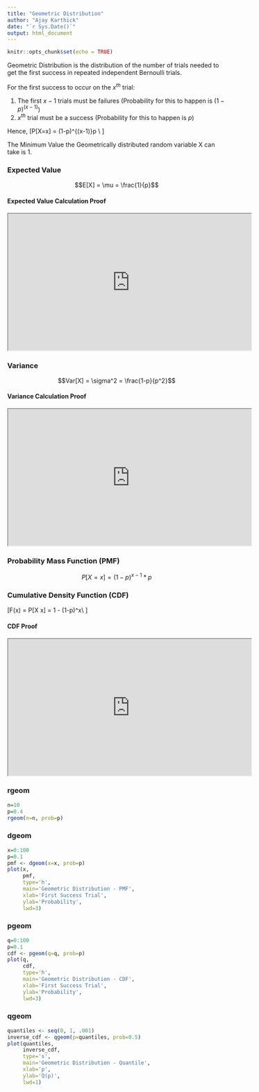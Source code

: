 ```yaml
---
title: "Geometric Distribution"
author: "Ajay Karthick"
date: "`r Sys.Date()`"
output: html_document
---
```


```r
knitr::opts_chunk$set(echo = TRUE)
```


Geometric Distribution is the distribution of the number of trials needed to get the first success in repeated independent Bernoulli trials.

For the first success to occur on the $x^{th}$ trial:

1. The first $x-1$ trials must be failures (Probability for this to happen is $(1-p)^{(x-1)}$)
2. $x^{th}$ trial must be a success (Probability for this to happen is $p$)

Hence, 
\[P[X=x] = (1-p)^{(x-1)}p \\
\text{ for x = 1, 2, 3,...}
\]


The Minimum Value the Geometrically distributed random variable X can take is 1.

### Expected Value

$$E[X] = \mu = \frac{1}{p}$$

#### Expected Value Calculation Proof

<iframe  width="560" height="315" src="https://www.youtube.com/embed/7br_-emGNec" data-external= "1" > </iframe>


### Variance

$$Var[X] = \sigma^2 = \frac{1-p}{p^2}$$

#### Variance Calculation Proof

<iframe  width="560" height="315" src="https://www.youtube.com/embed/yTW5uNVh8dw" data-external= "1" > </iframe>


### Probability Mass Function (PMF)

$$P[X=x] = (1-p)^{x-1} * p$$

### Cumulative Density Function (CDF)

\[F(x) = P[X \leq x] = 1 - (1-p)^x\\
\text{for x = 1, 2, 3, ....}
\]

#### CDF Proof

<iframe  width="560" height="315" src="https://www.youtube.com/embed/zq9Oz82iHf0?start=436" data-external= "1" > </iframe>


### rgeom

```r
n=10
p=0.4
rgeom(n=n, prob=p)
```

### dgeom

```r
x=0:100
p=0.1
pmf <- dgeom(x=x, prob=p)
plot(x, 
     pmf,
     type='h',
     main='Geometric Distribution - PMF',
     xlab='First Success Trial',
     ylab='Probability',
     lwd=3)
```


### pgeom

```r
q=0:100
p=0.1
cdf <- pgeom(q=q, prob=p)
plot(q, 
     cdf,
     type='h',
     main='Geometric Distribution - CDF',
     xlab='First Success Trial',
     ylab='Probability',
     lwd=3)
```

### qgeom

```r
quantiles <- seq(0, 1, .001)
inverse_cdf <- qgeom(p=quantiles, prob=0.5)
plot(quantiles, 
     inverse_cdf,
     type='s',
     main='Geometric Distribution - Quantile',
     xlab='p',
     ylab='Q(p)',
     lwd=1)
```

